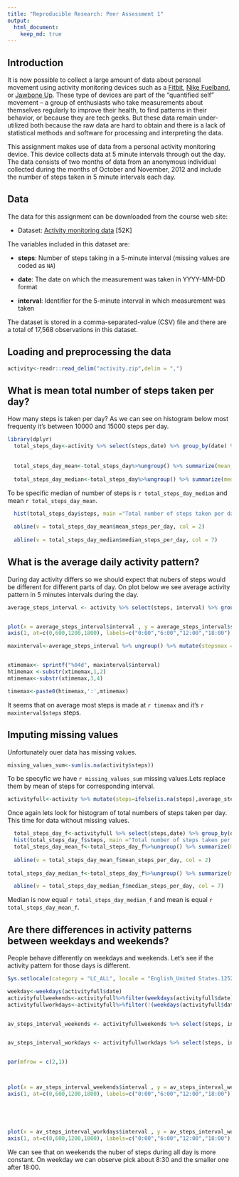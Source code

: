 ```yaml
---
title: "Reproducible Research: Peer Assessment 1"
output: 
  html_document:
    keep_md: true
---
```


## Introduction

It is now possible to collect a large amount of data about personal
movement using activity monitoring devices such as a
[Fitbit](http://www.fitbit.com), [Nike
Fuelband](http://www.nike.com/us/en_us/c/nikeplus-fuelband), or
[Jawbone Up](https://jawbone.com/up). These type of devices are part of
the "quantified self" movement -- a group of enthusiasts who take
measurements about themselves regularly to improve their health, to
find patterns in their behavior, or because they are tech geeks. But
these data remain under-utilized both because the raw data are hard to
obtain and there is a lack of statistical methods and software for
processing and interpreting the data.

This assignment makes use of data from a personal activity monitoring
device. This device collects data at 5 minute intervals through out the
day. The data consists of two months of data from an anonymous
individual collected during the months of October and November, 2012
and include the number of steps taken in 5 minute intervals each day.

## Data

The data for this assignment can be downloaded from the course web
site:

* Dataset: [Activity monitoring data](https://d396qusza40orc.cloudfront.net/repdata%2Fdata%2Factivity.zip) [52K]

The variables included in this dataset are:

* **steps**: Number of steps taking in a 5-minute interval (missing
    values are coded as `NA`)

* **date**: The date on which the measurement was taken in YYYY-MM-DD
    format

* **interval**: Identifier for the 5-minute interval in which
    measurement was taken




The dataset is stored in a comma-separated-value (CSV) file and there
are a total of 17,568 observations in this
dataset.

## Loading and preprocessing the data


```r
activity<-readr::read_delim("activity.zip",delim = ",")
```

## What is mean total number of steps taken per day?  

How many steps is taken per day? As we can see on histogram below most frequenty it's between 10000 and 15000 steps per day.

```r
library(dplyr)
  total_steps_day<-activity %>% select(steps,date) %>% group_by(date) %>% summarize(steps=sum(steps,na.rm=TRUE)) 
  
  
  total_steps_day_mean<-total_steps_day%>%ungroup() %>% summarize(mean_steps_per_day=mean(steps,na.rm=TRUE))
  
  total_steps_day_median<-total_steps_day%>%ungroup() %>% summarize(median_steps_per_day=median(steps,na.rm=TRUE))
```  
To be specific median of number of steps is `r total_steps_day_median` and mean `r total_steps_day_mean`.



```r

  hist(total_steps_day$steps, main ="Total number of steps taken per day", xlab = "Steps taken per day",freq = TRUE,col = 3 )
  
  abline(v = total_steps_day_mean$mean_steps_per_day, col = 2)
  
  abline(v = total_steps_day_median$median_steps_per_day, col = 7)
```


## What is the average daily activity pattern?  
During day activity differs so we should expect that nubers of steps would be different for different parts of day. On plot below we see average activity pattern in 5 minutes intervals during the day.



```r
average_steps_interval <- activity %>% select(steps, interval) %>% group_by(interval) %>% summarize(steps = mean(steps, na.rm = TRUE))


plot(x = average_steps_interval$interval , y = average_steps_interval$steps, type = "l", xlab = "time of day", ylab = "number of steps",xaxt="n")
axis(1, at=c(0,600,1200,1800), labels=c("0:00","6:00","12:00","18:00"))

maxinterval<-average_steps_interval %>% ungroup() %>% mutate(stepsmax =  max(steps)) %>% filter(steps == stepsmax)


xtimemax<- sprintf("%04d", maxinterval$interval)
htimemax <-substr(xtimemax,1,2)
mtimemax<-substr(xtimemax,3,4)

timemax<-paste0(htimemax,':',mtimemax)

```

It seems that on average most steps is made at `r timemax` and it's `r maxinterval$steps` steps.



## Imputing missing values
Unfortunately ouer data has missing values. 

```r
missing_values_sum<-sum(is.na(activity$steps))


```
To be specyfic we have `r missing_values_sum` missing values.Lets replace them by mean of steps for corresponding interval.


```r
activityfull<-activity %>% mutate(steps=ifelse(is.na(steps),average_steps_interval$steps,steps))
```
Once again lets look for histogram of total numbers of steps taken per day. This time for data without missing values.

```r
  total_steps_day_f<-activityfull %>% select(steps,date) %>% group_by(date) %>% summarize(steps=sum(steps,na.rm=TRUE)) 
  hist(total_steps_day_f$steps, main ="Total number of steps taken per day", xlab = "Steps taken per day",freq = TRUE,col = 3 )
  total_steps_day_mean_f<-total_steps_day_f%>%ungroup() %>% summarize(mean_steps_per_day=mean(steps,na.rm=TRUE))
  
  abline(v = total_steps_day_mean_f$mean_steps_per_day, col = 2)
  
total_steps_day_median_f<-total_steps_day_f%>%ungroup() %>% summarize(median_steps_per_day=median(steps,na.rm=TRUE))

  abline(v = total_steps_day_median_f$median_steps_per_day, col = 7)
```

Median is now equal `r total_steps_day_median_f` and mean is equal `r total_steps_day_mean_f`.


## Are there differences in activity patterns between weekdays and weekends?

People behave differently on weekdays and weekends. Let's see if the activity pattern for those days is different.

```r
Sys.setlocale(category = "LC_ALL", locale = "English_United States.1252")

weekday<-weekdays(activityfull$date)
activityfullweekends<-activityfull%>%filter(weekdays(activityfull$date) %in% c("Saturday", "Sunday"))
activityfullworkdays<-activityfull%>%filter(!(weekdays(activityfull$date) %in% c("Saturday", "Sunday")))


av_steps_interval_weekends <- activityfullweekends %>% select(steps, interval) %>% group_by(interval) %>% summarize(steps = mean(steps, na.rm = TRUE))


av_steps_interval_workdays <- activityfullworkdays %>% select(steps, interval) %>% group_by(interval) %>% summarize(steps = mean(steps, na.rm = TRUE))


par(mfrow = c(2,1))



plot(x = av_steps_interval_weekends$interval , y = av_steps_interval_weekends$steps, type = "l",main = "Weekend", xlab = "time of day", ylab = "number of steps",xaxt="n")
axis(1, at=c(0,600,1200,1800), labels=c("0:00","6:00","12:00","18:00"))





plot(x = av_steps_interval_workdays$interval , y = av_steps_interval_workdays$steps, type = "l",main ="Weekday", xlab = "time of day", ylab = "number of steps",xaxt="n")
axis(1, at=c(0,600,1200,1800), labels=c("0:00","6:00","12:00","18:00"))


```
  
We can see that on weekends the nuber of steps during all day is more constant. On weekday we can observe pick about 8:30 and the smaller one after 18:00.
